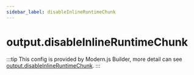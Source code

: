```yaml
---
sidebar_label: disableInlineRuntimeChunk
---
```


# output.disableInlineRuntimeChunk

:::tip
This config is provided by Modern.js Builder, more detail can see [output.disableInlineRuntimeChunk](https://modernjs.dev/builder/en/api/config-output.html#outputdisableinlineruntimechunk).
:::


<Main />

